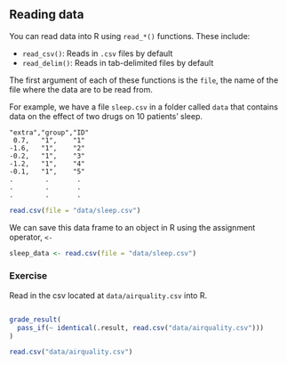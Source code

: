 ## Reading data

You can read data into R using `read_*()` functions. These include:

* `read_csv()`: Reads in `.csv` files by default
* `read_delim()`: Reads in tab-delimited files by default

The first argument of each of these functions is the `file`, the name of the file where the data are to be read from. 

For example, we have a file `sleep.csv` in a folder called `data` that contains data on the effect of two drugs on 10 patients' sleep.

```
"extra","group","ID"
 0.7,   "1",    "1"
-1.6,   "1",    "2"
-0.2,   "1",    "3"
-1.2,   "1",    "4"
-0.1,   "1",    "5"
.        .       . 
.        .       . 
.        .       . 
```

```r
read.csv(file = "data/sleep.csv")
```

We can save this data frame to an object in R using the assignment operator, `<-`

```r
sleep_data <- read.csv(file = "data/sleep.csv")
```

### Exercise

Read in the csv located at `data/airquality.csv` into R.

```r

```

```r
grade_result(
  pass_if(~ identical(.result, read.csv("data/airquality.csv")))
)
```

```r
read.csv("data/airquality.csv")
```






